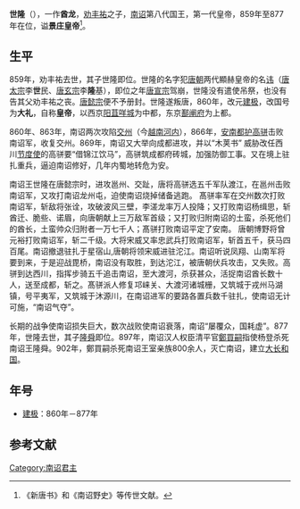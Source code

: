 {{unreferenced|time=2012-2-17}}
{{Emperorcn box
|图像=
|图说=
|名称=大礼国景庄帝
|姓名=世隆
|庙号=
|谥号=景庄皇帝
|尊号=
|政权=[[南诏|南诏]]
|前任=昭成王[[劝丰祐|劝丰祐]]
|继任=武宣帝[[隆舜|隆舜]]
|陵墓=
|出生日期=844年
|逝世日期=877年
|在位=859年－877年
|父=昭成王劝丰祐
|母=
|子=
|年号=[[建极|建极]]：860年－877年
}}
'''世隆'''（{{bd|844年||877年|}}），一作'''酋龙'''，[[劝丰祐|劝丰祐]]之子，[[南诏|南诏]]第八代国王，第一代皇帝，859年至877年在位，谥'''景庄皇帝'''<ref>《新唐书》和《南诏野史》等传世文献。</ref>。

==生平==
859年，劝丰祐去世，其子世隆即位。世隆的名字犯[[唐朝|唐朝]]两代顯赫皇帝的名[[避讳|讳]]（[[唐太宗|唐太宗]]李'''世'''民、[[唐玄宗|唐玄宗]]李'''隆'''基），即位之年[[唐宣宗|唐宣宗]]驾崩，世隆没有遣使吊祭，也没有告其父劝丰祐之丧。[[唐懿宗|唐懿宗]]便不予册封。世隆遂叛唐，860年，改元[[建极|建极]]，改国号为'''大礼'''，自称'''皇帝'''，以西京[[阳苴咩城|阳苴咩城]]为中都，东京[[鄯阐府|鄯阐府]]为上都。

860年、863年，南诏两次攻陷[[交州|交州]]（今[[越南|越南]][[河内|河内]]），866年，[[安南都護府|安南都护]][[高骈|高骈]]击败南诏军，收复交州。869年，南诏又大举向成都进攻，并以“木荚书” 威胁改任西川[[节度使|节度使]]的高骈要“借锦江饮马”，高骈筑成都府砖城，加强防御工事。又在境上驻扎重兵，逼迫南诏修好，几年内蜀地转危为安。

南诏王世隆在唐懿宗时，进攻邕州、交趾，唐将高骈选五千军队渡江，在邕州击败南诏军，又攻打南诏龙州屯，迫使南诏烧掉储备逃跑。 髙骈率军在交州数次打败南诏军，斩敌将张诠，攻破波风三壁，李溠龙率万人投降；又打败南诏杨缉思，斩酋迁、脆些、诺眉，向唐朝献上三万敌军首级；又打败归附南诏的土蛮，杀死他们的酋长，土蛮帅众归附者一万七千人；髙骈打败南诏平定了安南。 唐朝博野将曾元裕打败南诏军，斩二千级。大将宋威又率忠武兵打败南诏军，斩首五千，获马四百尾。南诏撤退驻扎于星宿山,唐朝将领宋威进驻沱江。南诏听说凤翔、山南军将要到来，于是迎战毘桥，南诏没有取胜，到达沱江，被唐朝伏兵攻击，又失败。高骈到达西川，指挥步骑五千追击南诏，至大渡河，杀获甚众，活捉南诏酋长数十人，送至成都，斩之。髙骈派人修复邛崃关、大渡河诸城栅，又筑城于戎州马湖镇，号平夷军，又筑城于沐源川，在南诏进军的要路各置兵数千驻扎，使南诏无计可施，“南诏气夺”。

长期的战争使南诏损失巨大，数次战败使南诏衰落，南诏“屡覆众，国耗虚”。877年，世隆去世，其子[[隆舜|隆舜]]即位。897年，南诏汉人权臣清平官[[鄭買嗣|鄭買嗣]]指使杨登杀死南诏王隆舜。902年，鄭買嗣杀死南诏王室亲族800余人，灭亡南诏，建立[[大长和国|大长和国]]。

==年号==
*[[建极|建极]]：860年－877年

==参考文献==
{{reflist}}

{{中国皇帝|[[劝丰祐|劝丰祐]]|[[隆舜|隆舜]]|[[六诏君主列表|大礼皇帝]]|859年－877年}}

{{南詔君主}}

[[Category:南诏君主|Category:南诏君主]]
